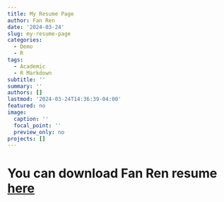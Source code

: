 ```yaml
---
title: My Resume Page
author: Fan Ren
date: '2024-03-24'
slug: my-resume-page
categories:
  - Demo
  - R
tags:
  - Academic
  - R Markdown
subtitle: ''
summary: ''
authors: []
lastmod: '2024-03-24T14:36:39-04:00'
featured: no
image:
  caption: ''
  focal_point: ''
  preview_only: no
projects: []
---
```

# You can download Fan Ren resume <a href="https://www.yahoo.com">here</a>